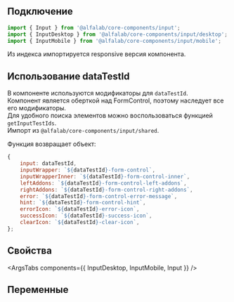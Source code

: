 
## Подключение

```jsx
import { Input } from '@alfalab/core-components/input';
import { InputDesktop } from '@alfalab/core-components/input/desktop';
import { InputMobile } from '@alfalab/core-components/input/mobile';
```

Из индекса импортируется responsive версия компонента.

## Использование dataTestId

В компоненте используются модификаторы для `dataTestId`.  
Компонент является оберткой над FormControl, поэтому наследует все его модификаторы.  
Для удобного поиска элементов можно воспользоваться функцией `getInputTestIds`.  
Импорт из `@alfalab/core-components/input/shared`.

Функция возвращает объект:

```jsx
{
    input: dataTestId,
    inputWrapper: `${dataTestId}-form-control`,
    inputWrapperInner: `${dataTestId}-form-control-inner`,
    leftAddons: `${dataTestId}-form-control-left-addons`,
    rightAddons: `${dataTestId}-form-control-right-addons`,
    error: `${dataTestId}-form-control-error-message`,
    hint: `${dataTestId}-form-control-hint`,
    errorIcon: `${dataTestId}-error-icon`,
    successIcon: `${dataTestId}-success-icon`,
    clearIcon: `${dataTestId}-clear-icon`,
};
```

## Свойства

<ArgsTabs components={{ InputDesktop, InputMobile, Input }} />

## Переменные

<CssVars css={vars} />
